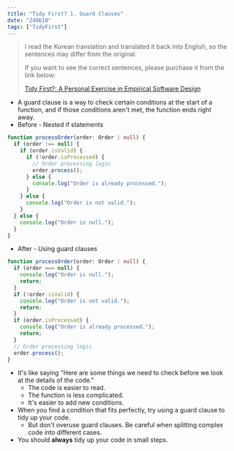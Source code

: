 ```yaml
---
title: "Tidy First? 1. Guard Clauses"
date: "240610"
tags: ["TidyFirst"]
---
```


> I read the Korean translation and translated it back into English, so the sentences may differ from the original.
>
> If you want to see the correct sentences, please purchase it from the link below:
>
> [Tidy First?: A Personal Exercise in Empirical Software Design](https://www.amazon.com/Tidy-First-Personal-Exercise-Empirical/dp/1098151240)

- A guard clause is a way to check certain conditions at the start of a function, and if those conditions aren't met, the function ends right away.
- Before - Nested if statements

```typescript
function processOrder(order: Order | null) {
  if (order !== null) {
    if (order.isValid) {
      if (!order.isProcessed) {
        // Order processing logic
        order.process();
      } else {
        console.log("Order is already processed.");
      }
    } else {
      console.log("Order is not valid.");
    }
  } else {
    console.log("Order is null.");
  }
}
```

- After - Using guard clauses

```typescript
function processOrder(order: Order | null) {
  if (order === null) {
    console.log("Order is null.");
    return;
  }
  if (!order.isValid) {
    console.log("Order is not valid.");
    return;
  }
  if (order.isProcessed) {
    console.log("Order is already processed.");
    return;
  }
  // Order processing logic
  order.process();
}
```

- It's like saying "Here are some things we need to check before we look at the details of the code."
  - The code is easier to read.
  - The function is less complicated.
  - It's easier to add new conditions.
- When you find a condition that fits perfectly, try using a guard clause to tidy up your code.
  - But don't overuse guard clauses. Be careful when splitting complex code into different cases.
- You should **always** tidy up your code in small steps.
